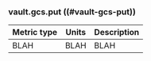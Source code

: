 ### vault.gcs.put ((#vault-gcs-put))

Metric type | Units | Description
----------- | ----- | -----------
BLAH     | BLAH    | BLAH